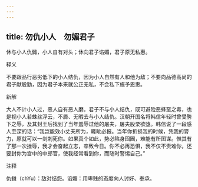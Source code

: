 ```yaml
---
---
---
```

title: 勿仇小人　勿媚君子
---



休与小人仇雠，小人自有对头；休向君子谄媚，君子原无私惠。

释义

不要跟品行恶劣低下的小人结仇，因为小人自然有人和他为敌；不要向品德高尚的君子献殷勤，因为君子本来就公正无私，不会私下施予恩惠。

新解

大人不计小人过，恶人自有恶人磨。君子不与小人结仇，既可避险恶蜂虿之毒，也是视小人若蛛丝浮云，不屑、无暇去与小人结仇。汉朝开国名将韩信年轻时曾受胯下之辱，及其封王后找到了当年羞辱过他的屠夫，屠夫股栗欲堕。韩信说了一段感人至深的话：“我岂能效小丈夫所为，睚眦必报。当年你折损我的时候，凭我的膂力，原就可以一剑刺死你。如果真个如此，势必陷身囹圄，难能有所图谋。惟其有了那一次挫辱，我才会奋起立志，卒致今日。你不必再恐惧，我不仅不责难你，还要封你为宫中的中郎官，使我经常看到你，而随时警惕自己。”



注释

仇雠（chYu）：敌对结怨。谄媚：用卑贱的态度向人讨好、奉承。